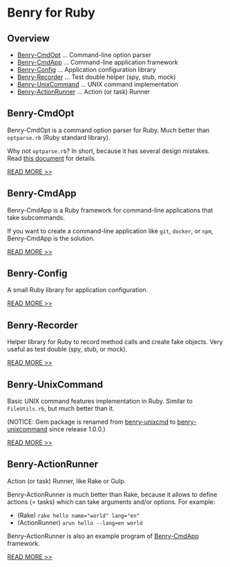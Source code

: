 # Benry for Ruby


## Overview

* [Benry-CmdOpt](#benry-cmdopt) ... Command-line option parser
* [Benry-CmdApp](#benry-cmdapp) ... Command-line application framework
* [Benry-Config](#benry-config) ... Application configuration library
* [Benry-Recorder](#benry-recorder) ... Test double helper (spy, stub, mock)
* [Benry-UnixCommand](#benry-unixcommand) ... UNIX command implementation
* [Benry-ActionRunner](#benry-actionrunner) ... Action (or task) Runner


## Benry-CmdOpt

Benry-CmdOpt is a command option parser for Ruby.
Much better than ``optparse.rb`` (Ruby standard library).

Why not ``optparse.rb``? In short, because it has several design mistakes.
Read [this document](benry-cmdopt.html#why-not-optparserb) for details.

[READ MORE >>](benry-cmdopt.html)


## Benry-CmdApp

Benry-CmdApp is a Ruby framework for command-line applications that take subcommands.

If you want to create a command-line application like ``git``, ``docker``, or ``npm``,
Benry-CmdApp is the solution.

[READ MORE >>](benry-cmdapp.html)


## Benry-Config

A small Ruby library for application configuration.

[READ MORE >>](benry-config.html)


## Benry-Recorder

Helper library for Ruby to record method calls and create fake objects.
Very useful as test double (spy, stub, or mock).

[READ MORE >>](benry-recorder.html)


## Benry-UnixCommand

Basic UNIX command features implementation in Ruby.
Similar to ``FileUtils.rb``, but much better than it.

(NOTICE: Gem package is renamed from [benry-unixcmd](https://rubygems.org/gems/benry-unixcmd) to [benry-unixcommand](https://rubygems.org/gems/benry-unixcommand) since release 1.0.0.)

[READ MORE >>](benry-unixcommand.html)


## Benry-ActionRunner

Action (or task) Runner, like Rake or Gulp.

Benry-ActionRunner is much better than Rake, because it allows to define
actions (= tasks) which can take arguments and/or options.
For example:

* (Rake) ``rake hello name="world" lang="en"``
* (ActionRunner) ``arun hello --lang=en world``

Benry-ActionRunner is also an example program of [Benry-CmdApp](benry-cmdapp.html) framework.

[READ MORE >>](benry-actionrunner.html)

